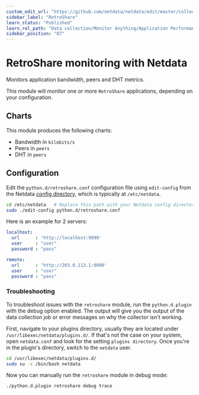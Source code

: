 ```yaml
---
custom_edit_url: "https://github.com/netdata/netdata/edit/master/collectors/python.d.plugin/retroshare/README.md"
sidebar_label: "RetroShare"
learn_status: "Published"
learn_rel_path: "Data collection/Monitor Anything/Application Performance Monitoring"
sidebar_position: "87"
---
```



# RetroShare monitoring with Netdata

Monitors application bandwidth, peers and DHT metrics. 

This module will monitor one or more `RetroShare` applications, depending on your configuration.

## Charts

This module produces the following charts:

-   Bandwidth in `kilobits/s`
-   Peers in `peers`
-   DHT in `peers`


## Configuration

Edit the `python.d/retroshare.conf` configuration file using `edit-config` from the Netdata [config
directory](/docs/nightly/getting-started/manage-and-configure-the-netdata-agent/configuration), which is typically at `/etc/netdata`.

```bash
cd /etc/netdata   # Replace this path with your Netdata config directory, if different
sudo ./edit-config python.d/retroshare.conf
```

Here is an example for 2 servers:

```yaml
localhost:
  url      : 'http://localhost:9090'
  user     : "user"
  password : "pass"

remote:
  url      : 'http://203.0.113.1:9090'
  user     : "user"
  password : "pass"
```



### Troubleshooting

To troubleshoot issues with the `retroshare` module, run the `python.d.plugin` with the debug option enabled. The 
output will give you the output of the data collection job or error messages on why the collector isn't working.

First, navigate to your plugins directory, usually they are located under `/usr/libexec/netdata/plugins.d/`. If that's 
not the case on your system, open `netdata.conf` and look for the setting `plugins directory`. Once you're in the 
plugin's directory, switch to the `netdata` user.

```bash
cd /usr/libexec/netdata/plugins.d/
sudo su -s /bin/bash netdata
```

Now you can manually run the `retroshare` module in debug mode:

```bash
./python.d.plugin retroshare debug trace
```


